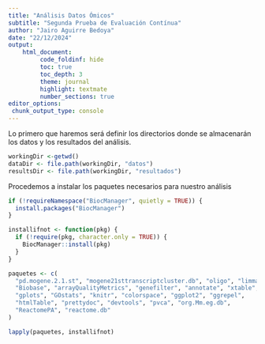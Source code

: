 ```yaml
---
title: "Análisis Datos Ómicos" 
subtitle: "Segunda Prueba de Evaluación Contínua"
author: "Jairo Aguirre Bedoya"
date: "22/12/2024"
output: 
    html_document:
         code_foldinf: hide
         toc: true
         toc_depth: 3
         theme: journal
         highlight: textmate
         number_sections: true
editor_options:
 chunk_output_type: console
---
```


Lo primero que haremos será definir los directorios donde se almacenarán los datos y los resultados del análisis.

```r
workingDir <-getwd()
dataDir <- file.path(workingDir, "datos")
resultsDir <- file.path(workingDir, "resultados")
```

Procedemos a instalar los paquetes necesarios para nuestro análisis

```r

if (!requireNamespace("BiocManager", quietly = TRUE)) {
  install.packages("BiocManager")
}

installifnot <- function(pkg) {
  if (!require(pkg, character.only = TRUE)) {
    BiocManager::install(pkg)
  }
}

paquetes <- c(
  "pd.mogene.2.1.st", "mogene21sttranscriptcluster.db", "oligo", "limma", 
  "Biobase", "arrayQualityMetrics", "genefilter", "annotate", "xtable", 
  "gplots", "GOstats", "knitr", "colorspace", "ggplot2", "ggrepel", 
  "htmlTable", "prettydoc", "devtools", "pvca", "org.Mm.eg.db", 
  "ReactomePA", "reactome.db"
)

lapply(paquetes, installifnot)
```

